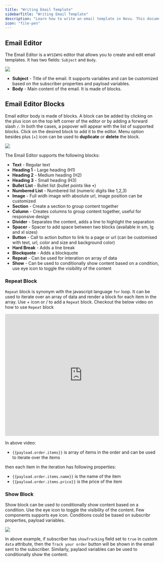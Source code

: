 ```yaml
---
title: "Writing Email Template"
sidebarTitle: "Writing Email Template"
description: "Learn how to write an email template in Novu. This document will guide you through the process of creating an email template using the Novu email editor, all supported blocks and how to use them"
icon: "file-pen"
---
```


## Email Editor

The Email Editor is a `WYSIWYG` editor that allows you to create and edit email templates. It has two fields: `Subject` and `Body`.

  <img src="/images/channels-and-providers/email/writing-email-template/email-editor.png" />

- **Subject** - Title of the email. It supports variables and can be customized based on the subscriber properties and payload variables.
- **Body** - Main content of the email. It is made of blocks.

## Email Editor Blocks

Email editor body is made of blocks. A block can be added by clicking on the plus icon on the top left corner of the editor or by adding a forward slash `/`. In both the cases, a popover will appear with the list of supported blocks. Click on the desired block to add it to the editor. Menu option besides plus (+) icon can be used to **duplicate** or **delete** the block.

  <img src="/images/channels-and-providers/email/writing-email-template/email-blocks.gif" />

The Email Editor supports the following blocks:

- **Text** - Regular text
- **Heading 1** - Large heading (H1)
- **Heading 2** - Medium heading (H2)
- **Heading 3** - Small heading (H3)
- **Bullet List** - Bullet list (bullet points like •)
- **Numbered List** - Numbered list (numeric digits like 1,2,3)
- **Image** - Full widh image with absolute url, image position can be customized 
- **Section** - Create a section to group content together
- **Column** - Creates columns to group content together, useful for responsive design
- **Divider** - Separates the content, adds a line to highlight the separation
- **Spacer** - Spacer to add space between two blocks (available in sm, lg and xl sizes)
- **Button** - Call to action button to link to a page or url (can be customised with text, url, color and size and background color)
- **Hard Break** - Adds a line break
- **Blockquote** - Adds a blockquote
- **Repeat** - Can be used for interation on array of data
- **Show** - Can be used to conditionally show content based on a condition, use eye icon to toggle the visibility of the content

### Repeat Block

`Repeat` block is synonym with the javascript language `for` loop. It can be used to iterate over an array of data and render a block for each item in the array. Use + icon or / to add a `Repeat` block. Checkout the below video on how to use `Repeat` block

<iframe
  width="100%"
  height="400"
  src="https://www.youtube.com/embed/yC--z0mQ3Bg"
  title="Learn how to use Novu email editor Repeat block"
  frameborder="0"
  allow="accelerometer; autoplay; clipboard-write; encrypted-media; gyroscope; picture-in-picture; fullscreen"
  allowfullscreen
></iframe>

In above video:
- `{{payload.order.items}}` is array of items in the order and can be used to iterate over the items

then each item in the iteration has following properties:
- `{{payload.order.items.name}}` is the name of the item
- `{{payload.order.items.price}}` is the price of the item


### Show Block

Show block can be used to conditionally show content based on a condition. Use the eye icon to toggle the visibility of the content. Few components supports eye icon. Conditions could be based on subscribr properties, payload variables.

  <img src="/images/channels-and-providers/email/writing-email-template/show-block.gif" />

In above example, if subscriber has `showTracking` field set to `true` in custom `data` attribute, then the `Track your order` button will be shown in the email sent to the subscriber. Similarly, paylaod variables can be used to conditionally show the content.


